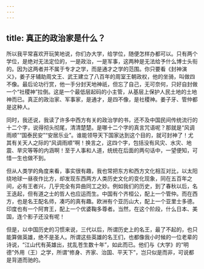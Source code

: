 ```yaml
---
---
---
```

title: 真正的政治家是什么？
---




所以我平常喜欢开玩笑地说，你们办大学，给学位，随便怎样办都可以。只有两个学位，是绝对无法定位的，一是政治，一是军事，这两种是无法给予什么博士头衔的。因为这两者并不属于专才之学，而是通才之学的范围。你只要看《封神演义》，姜子牙辅助周文王、武王建立了八百年的周室王朝政权，他的坐骑，叫做四不像。最后论功行赏，他一手分封天地神祇，但忘了自己，无可奈何，只好自封做一个“社稷神”拉倒。这是一个最低层起码的小主管，从基层上保护人民土地的土地神而已。真正的政治家、军事家，是通才，是四不像，是社稷神。姜子牙、管仲都是这种人。

同时，我还说，我读了许多中西方有关的政治学的书，还不及中国民间传统流行的十二个字，说得彻头彻尾，清清楚楚。是哪十二个字的真言咒语呢？那就是“风调雨顺”“国泰民安”“安居乐业”。谁能领导天下国家达到这个目的，就可封神了！尤其有关天人之际的“风调雨顺”啊！换言之，这四个字，包括没有风灾、水灾、地震、旱灾等等的内涵啊！至于人事和人道，统统在后面的两句话中，一望便知，可惜一生也做不到。

但从人类学的角度来看，事实很有趣，我也常把东方和西方文化相互对比，以太阳绕地球一昼夜作比方，却发现东西两方人类历史文化的变化现象，同在五百年之间，必有王者兴，几乎完全有异曲同工之妙。例如我们的历史，到了春秋以后，名王迭起，但有道之士的哲人也应运而生。中国有个齐桓公，配上一个管仲。而在西方，也是名王配名师，凑巧的真有趣。欧洲有个亚历山大，配上一个亚里士多德。印度也有一个阿育王，配上一个优婆鞠多尊者。当然，在这个阶段，什么日本、美国，连个影子还没有呢！

但是，以中国历史的习惯来说，三代以后，所谓历史上的名王，最了不起的，也只能算做英雄，绝不是圣人。所谓这些英雄的名王们，也都像我小时候的一位老辈的诗说，“江山代有英雄出，扰乱苍生数十年”，如此而已。他们与《大学》的“明德”外用（王）之学，所谓“修身、齐家、治国、平天下”，岂只似是而非，可说都是背道而驰的。